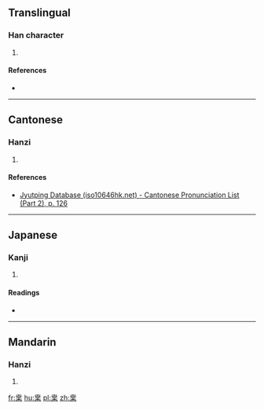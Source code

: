 ==Translingual==

===Han character===
{{Han char|rn=75|rad=木|as=05|sn=9|four=|canj=JTD,XJTD|ids=⿳十廿木}}

# {{defn|Han|sort=木05}}

====References====
* {{Han ref|kx=0517.180|dkj=14594|hdz=21194.020|uh=67BD|ud=26557}}

----

==Cantonese==

===Hanzi===
{{yue-hanzi|jyut=[[jip6]]|y=yip6}}

# {{defn|lang=yue|sort=木05}}

====References====
*[http://www.iso10646hk.net/jp/document/download.jsp Jyutping Database (iso10646hk.net) - Cantonese Pronunciation List (Part 2), p. 126]

----

==Japanese==

===Kanji===
{{ja-kanji|grade=|rs=木05}}

# {{defn|lang=ja|sort=木05}}

====Readings====
* {{ja-readings|on=[[そう]] (sō), [[よう]] (yō)|kun=[[くわ]] (kuwa)}}

----

==Mandarin==

===Hanzi===
{{cmn-hanzi|pin=[[yè]] ([[ye4]])|wg=yeh<sup>4</sup>}}

# {{defn|lang=cmn|sort=木05}}

[[fr:枽]]
[[hu:枽]]
[[pl:枽]]
[[zh:枽]]